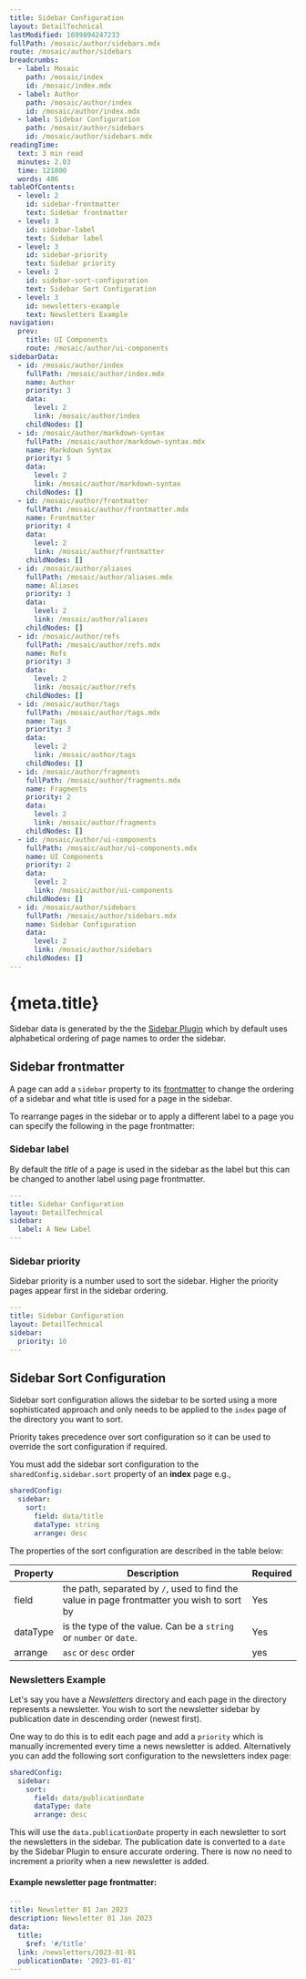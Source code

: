 ```yaml
---
title: Sidebar Configuration
layout: DetailTechnical
lastModified: 1699894247233
fullPath: /mosaic/author/sidebars.mdx
route: /mosaic/author/sidebars
breadcrumbs:
  - label: Mosaic
    path: /mosaic/index
    id: /mosaic/index.mdx
  - label: Author
    path: /mosaic/author/index
    id: /mosaic/author/index.mdx
  - label: Sidebar Configuration
    path: /mosaic/author/sidebars
    id: /mosaic/author/sidebars.mdx
readingTime:
  text: 3 min read
  minutes: 2.03
  time: 121800
  words: 406
tableOfContents:
  - level: 2
    id: sidebar-frontmatter
    text: Sidebar frontmatter
  - level: 3
    id: sidebar-label
    text: Sidebar label
  - level: 3
    id: sidebar-priority
    text: Sidebar priority
  - level: 2
    id: sidebar-sort-configuration
    text: Sidebar Sort Configuration
  - level: 3
    id: newsletters-example
    text: Newsletters Example
navigation:
  prev:
    title: UI Components
    route: /mosaic/author/ui-components
sidebarData:
  - id: /mosaic/author/index
    fullPath: /mosaic/author/index.mdx
    name: Author
    priority: 3
    data:
      level: 2
      link: /mosaic/author/index
    childNodes: []
  - id: /mosaic/author/markdown-syntax
    fullPath: /mosaic/author/markdown-syntax.mdx
    name: Markdown Syntax
    priority: 5
    data:
      level: 2
      link: /mosaic/author/markdown-syntax
    childNodes: []
  - id: /mosaic/author/frontmatter
    fullPath: /mosaic/author/frontmatter.mdx
    name: Frontmatter
    priority: 4
    data:
      level: 2
      link: /mosaic/author/frontmatter
    childNodes: []
  - id: /mosaic/author/aliases
    fullPath: /mosaic/author/aliases.mdx
    name: Aliases
    priority: 3
    data:
      level: 2
      link: /mosaic/author/aliases
    childNodes: []
  - id: /mosaic/author/refs
    fullPath: /mosaic/author/refs.mdx
    name: Refs
    priority: 3
    data:
      level: 2
      link: /mosaic/author/refs
    childNodes: []
  - id: /mosaic/author/tags
    fullPath: /mosaic/author/tags.mdx
    name: Tags
    priority: 3
    data:
      level: 2
      link: /mosaic/author/tags
    childNodes: []
  - id: /mosaic/author/fragments
    fullPath: /mosaic/author/fragments.mdx
    name: Fragments
    priority: 2
    data:
      level: 2
      link: /mosaic/author/fragments
    childNodes: []
  - id: /mosaic/author/ui-components
    fullPath: /mosaic/author/ui-components.mdx
    name: UI Components
    priority: 2
    data:
      level: 2
      link: /mosaic/author/ui-components
    childNodes: []
  - id: /mosaic/author/sidebars
    fullPath: /mosaic/author/sidebars.mdx
    name: Sidebar Configuration
    data:
      level: 2
      link: /mosaic/author/sidebars
    childNodes: []
---
```

# {meta.title}

Sidebar data is generated by the the [Sidebar Plugin](../configure/plugins/sidebar-plugin) which by default uses alphabetical ordering of page names to order the sidebar.

## Sidebar frontmatter

A page can add a `sidebar` property to its [frontmatter](./frontmatter) to change the ordering of a sidebar and what title is used for a page in the sidebar.

To rearrange pages in the sidebar or to apply a different label to a page you can specify the following in the page frontmatter:

### Sidebar label

By default the *title* of a page is used in the sidebar as the label but this can be changed to another label using page frontmatter.

```yaml
---
title: Sidebar Configuration
layout: DetailTechnical
sidebar:
  label: A New Label
---
```

### Sidebar priority

Sidebar priority is a number used to sort the sidebar. Higher the priority pages appear first in the sidebar ordering.

```yaml
---
title: Sidebar Configuration
layout: DetailTechnical
sidebar:
  priority: 10
---
```

## Sidebar Sort Configuration

Sidebar sort configuration allows the sidebar to be sorted using a more sophisticated approach and only needs to be applied to the `index` page of the directory you want to sort.

<Callout variant="warning">
  Priority takes precedence over sort configuration so it can be used to override the sort
  configuration if required.
</Callout>

You must add the sidebar sort configuration to the `sharedConfig.sidebar.sort` property of an **index** page e.g.,

```yaml
sharedConfig:
  sidebar:
    sort:
      field: data/title
      dataType: string
      arrange: desc
```

The properties of the sort configuration are described in the table below:

| Property | Description                                                                                | Required |
| -------- | ------------------------------------------------------------------------------------------ | -------- |
| field    | the path, separated by `/`, used to find the value in page frontmatter you wish to sort by | Yes      |
| dataType | is the type of the value. Can be a `string` or `number` or `date`.                         | Yes      |
| arrange  | `asc` or `desc` order                                                                      | yes      |

### Newsletters Example

Let's say you have a *Newsletters* directory and each page in the directory represents a newsletter. You wish to sort the newsletter sidebar by publication date in descending order (newest first).

One way to do this is to edit each page and add a `priority` which is manually incremented every time a news newsletter is added. Alternatively you can add the following sort configuration to the newsletters index page:

```yaml
sharedConfig:
  sidebar:
    sort:
      field: data/publicationDate
      dataType: date
      arrange: desc
```

This will use the `data.publicationDate` property in each newsletter to sort the newsletters in the sidebar. The publication date is converted to a `date` by the Sidebar Plugin to ensure accurate ordering. There is now no need to increment a priority when a new newsletter is added.

#### Example newsletter page frontmatter:

```yaml
---
title: Newsletter 01 Jan 2023
description: Newsletter 01 Jan 2023
data:
  title:
    $ref: '#/title'
  link: /newsletters/2023-01-01
  publicationDate: '2023-01-01'
---
```
